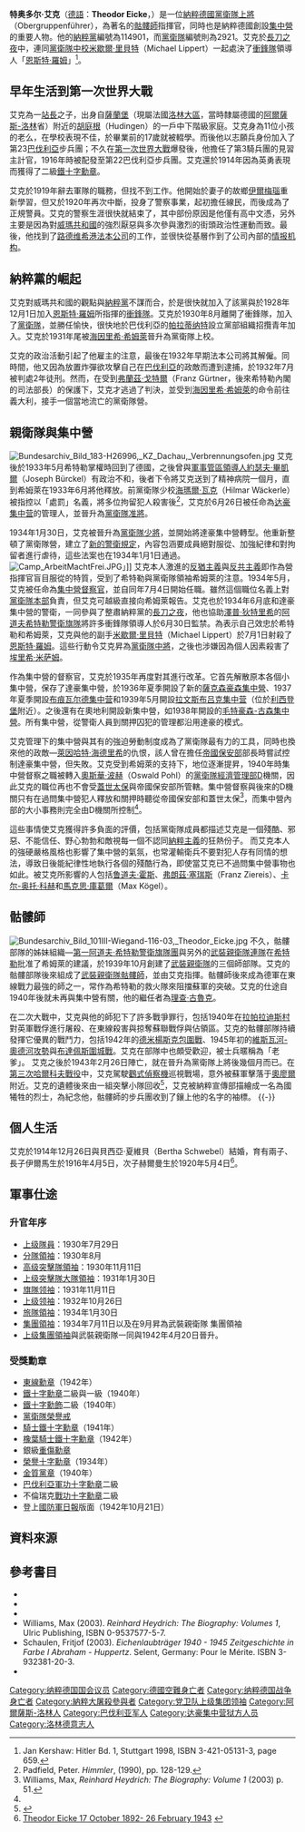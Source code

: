 {{noteTA
|G1=Military
|G2=Shipname
|G3=地名
|T=zh-hans:特奥多尔·艾克;zh-hant:西奧多·艾克;
|1=zh-hans:特奥多尔;zh-hant:西奧多;
}}
{{Infobox Military Person
|name=特奥多尔·艾克<br/>Theodor Eicke
|lived={{birth date|1892|10|17}}—{{death date and age|1943|2|26|1892|10|17}}
|image=[[File:Bundesarchiv_Bild_146-1974-160-13A,_Theodor_Eicke.jpg|250px]]
|caption=特奥多尔·艾克
|placeofbirth=[[德意志帝國|德國]][[阿爾薩斯-洛林|阿爾薩斯-洛林]][[漢邦特|漢邦特]]
|placeofdeath=[[蘇聯|蘇聯]][[烏克蘭蘇維埃社會主義共和國|烏克蘭]][[奧廖爾|奧廖爾]]（位於今[[烏克蘭|烏克蘭]]）
|nickname=老爹（Papa）
|allegiance={{flagicon|German Empire}} [[德意志帝國|德意志帝國]]（至1918年）<br>{{flagicon|Germany}} [[威瑪共和國|威瑪共和國]]（至1933年）<br>{{flagicon|Nazi Germany}} [[納粹德國|納粹德國]]
|branch=[[武裝親衛隊|武裝親衛隊]]
|serviceyears=1909年至1943年
|rank=[[Image:Flag_Schutzstaffel.svg|20px]] 武裝親衛隊上级集團領袖與武裝親衛隊上级集團領袖
|commands=[[Image:3rd_SS_Division_Logo.svg|20px]] [[親衛隊第3師|武裝親衛隊第3師骷髏師]]<br>[[骷髏總隊|骷髏總隊]]
|unit=
|battles=[[第一次世界大戰|第一次世界大戰]]<br>[[第二次世界大戰|第二次世界大戰]]
|awards=[[鐵十字勳章|橡葉騎士鐵十字勳章]]
|laterwork=}}

'''特奥多尔·艾克'''（[[德語|德語]]：'''Theodor Eicke'''，{{bd|1892年|10月17日|1943年|2月26日}}）是一位[[納粹德國|納粹德國]][[黨衛隊上將|黨衛隊上將]]（Obergruppenführer），為著名的[[第3骷髏裝甲師|骷髏師]]指揮官，同時也是納粹德國創設[[納粹集中營|集中營]]的重要人物。他的[[納粹黨|納粹黨]]編號為114901，而[[黨衛隊|黨衛隊]]編號則為2921。艾克於[[長刀之夜|長刀之夜]]中，連同[[黨衛隊中校|黨衛隊中校]][[米歇爾·里貝特|米歇爾·里貝特]]（Michael Lippert）一起處決了[[衝鋒隊|衝鋒隊]]領導人「[[恩斯特·羅姆|恩斯特·羅姆]]」<ref>Jan Kershaw: Hitler Bd. 1, Stuttgart 1998, ISBN 3-421-05131-3, page 659.</ref>。

==早年生活到第一次世界大戰==
艾克為一[[站長|站長]]之子，出身自[[薩蘭堡|薩蘭堡]]（現屬法國[[洛林大區|洛林大區]]，當時隸屬德國的[[阿爾薩斯-洛林|阿爾薩斯-洛林]]省）附近的[[胡庭根|胡庭根]]（Hudingen）的一戶中下階級家庭。艾克身為11位小孩的老么，在學校表現不佳，於畢業前的17歲就被輟學。而後他以志願兵身份加入了第23[[巴伐利亞|巴伐利亞]]步兵團；不久在[[第一次世界大戰|第一次世界大戰]]爆發後，他擔任了第3騎兵團的見習主計官，1916年時被配發至第22巴伐利亞步兵團。艾克還於1914年因為英勇表現而獲得了二級[[鐵十字勳章|鐵十字勳章]]。

艾克於1919年辭去軍隊的職務，但找不到工作。他開始於妻子的故鄉[[伊爾梅瑙|伊爾梅瑙]]重新學習，但又於1920年再次中斷，投身了警察事業，起初擔任線民，而後成為了正規警員。艾克的警察生涯很快就結束了，其中部份原因是他僅有高中文憑，另外主要是因為對[[威瑪共和國|威瑪共和國]]的強烈厭惡與多次參與激烈的街頭政治性運動而致。最後，他找到了[[路德维希港|路德维希港]][[法本公司|法本公司]]的工作，並很快從基層作到了公司內部的[[情报机构|情报机构]]。
==納粹黨的崛起==
艾克對威瑪共和國的觀點與[[納粹黨|納粹黨]]不謀而合，於是很快就加入了該黨與於1928年12月1日加入[[恩斯特·羅姆|恩斯特·羅姆]]所指揮的[[衝鋒隊|衝鋒隊]]。艾克於1930年8月離開了衝鋒隊，加入了[[黨衛隊|黨衛隊]]，並勝任愉快，很快地於巴伐利亞的[[帕拉蒂纳特|帕拉蒂纳特]]設立黨部組織招攬青年加入。艾克於1931年尾被[[海因里希·希姆萊|海因里希·希姆萊]]晉升為黨衛隊上校。

艾克的政治活動引起了他雇主的注意，最後在1932年早期法本公司將其解僱。同時間，他又因為放置炸彈欲攻擊自己在[[巴伐利亞|巴伐利亞]]的政敵而遭到逮捕，於1932年7月被判處2年徒刑。然而，在受到[[弗蘭茲·戈特爾|弗蘭茲·戈特爾]]（Franz Gürtner，後來希特勒內閣的司法部長）的保護下，艾克才逃過了判決，並受到[[海因里希·希姆萊|海因里希·希姆萊]]的命令前往義大利，接手一個當地流亡的黨衛隊營。

==親衛隊與集中營==
{{The Holocaust sidebar}}
[[File:Bundesarchiv_Bild_183-H26996,_KZ_Dachau,_Verbrennungsofen.jpg|thumb]]
艾克後於1933年5月希特勒掌權時回到了德國，之後曾與[[軍事管區領導人|軍事管區領導人]][[約瑟夫·畢凱爾|約瑟夫·畢凱爾]]（Joseph Bürckel）有政治不和，後者下令將艾克送到了精神病院一個月，直到希姆萊在1933年6月將他釋放。前黨衛隊少校[[海瑪爾·瓦克|海瑪爾·瓦克]]（Hilmar Wäckerle）被指控以「處罰」名義，將多位拘留犯人殺害後<ref>Padfield, Peter. ''Himmler'', (1990), pp. 128-129.</ref>，艾克於6月26日被任命為[[达豪集中营|达豪集中营]]的管理人，並晉升為[[黨衛隊准將|黨衛隊准將]]。

1934年1月30日，艾克被晉升為[[黨衛隊少將|黨衛隊少將]]，並開始將達豪集中營轉型。他重新整頓了黨衛隊營，建立了[[警衛職務法|新的警衛規定]]，內容包涵要成員絕對服從、加強紀律和對拘留者進行虐待，這些法案也在1934年1月1日通過。
[[Image:Camp_ArbeitMachtFrei.JPG|thumb]]」]]
艾克本人激進的[[反猶主義|反猶主義]]與[[反共主義|反共主義]]即作為營指揮官盲目服從的特質，受到了希特勒與黨衛隊領袖希姆萊的注意。1934年5月，艾克被任命為[[集中營督察官|集中營督察官]]，並自同年7月4日開始任職。雖然這個職位名義上對[[黨衛隊本部|黨衛隊本部]]負責，但艾克可越級直接向希姆萊報告。艾克也於1934年6月底和達豪集中營的警衛，一同參與了整肅納粹黨的[[長刀之夜|長刀之夜]]，他也協助[[澤普·狄特里希|澤普·狄特里希]]的[[阿道夫希特勒警衛旗隊|阿道夫希特勒警衛旗隊]]將許多衝鋒隊領導人於6月30日監禁。為表示自己效忠於希特勒和希姆萊，艾克與他的副手[[米歇爾·里貝特|米歇爾·里貝特]]（Michael Lippert）於7月1日射殺了[[恩斯特·羅姆|恩斯特·羅姆]]。這些行動令艾克昇為[[黨衛隊中將|黨衛隊中將]]，之後也涉嫌因為個人因素殺害了[[埃里希·米萨姆|埃里希·米萨姆]]。

作為集中營的督察官，艾克於1935年再度對其進行改革。它首先解散原本各個小集中營，保存了達豪集中營，於1936年夏季開設了新的[[薩克森豪森集中營|薩克森豪森集中營]]、1937年夏季開設[[布痕瓦尔德集中营|布痕瓦尔德集中营]]和1939年5月開設[[拉文斯布吕克集中营|拉文斯布吕克集中营]]（位於[[利西登堡|利西登堡]]附近）。之後還有在奧地利開設新集中營，如1938年開設的[[毛特豪森-古森集中營|毛特豪森-古森集中營]]。所有集中營，從警衛人員到關押囚犯的管理都沿用達豪的模式。

艾克管理下的集中營與其有的強迫勞動制度成為了黨衛隊最有力的工具，同時也換來他的政敵—[[萊因哈特·海德里希|萊因哈特·海德里希]]的仇恨，該人曾在擔任[[帝國保安部|帝國保安部]]部長時嘗試控制達豪集中營，但失敗。艾克受到希姆萊的支持下，地位逐漸提昇，1940年時集中營督察之職被轉入[[奧斯華·波赫|奧斯華·波赫]]（Oswald Pohl）的[[黨衛隊經濟管理部|黨衛隊經濟管理部]]D機關，因此艾克的職位再也不會受[[蓋世太保|蓋世太保]]與帝國保安部所管轄。集中營督察與後來的D機關只有在過問集中營犯人釋放和關押時聽從帝國保安部和蓋世太保<ref name="willmax">Williams, Max, ''Reinhard Heydrich: The Biography: Volume 1'' (2003) p. 51.</ref>，而集中營內部的大小事務則完全由D機關所控制<ref name="willmax" />。

這些事情使艾克獲得許多負面的評價，包括黨衛隊成員都描述艾克是一個殘酷、邪惡、不能信任、野心勃勃和敵視每一個不認同[[納粹主義|納粹主義]]的狂熱份子。
而艾克本人的強硬嚴格風格也影響了集中營的氣氛，也常灌輸衛兵不要對犯人存有同情的想法，導致日後能紀律性地執行各個的殘酷行為，即使當艾克已不過問集中營事物也如此。被艾克所影響的人包括[[鲁道夫·霍斯|鲁道夫·霍斯]]、[[弗朗茲·塞瑞斯|弗朗茲·塞瑞斯]]（Franz Ziereis）、[[卡尔-奥托·科赫|卡尔-奥托·科赫]]和[[馬克思·庫葛爾|馬克思·庫葛爾]]（Max Kögel）。

==骷髏師==
[[File:Bundesarchiv_Bild_101III-Wiegand-116-03,_Theodor_Eicke.jpg|thumb]]
不久，骷髏部隊的姊妹組織—[[第一阿道夫·希特勒警衛旗隊裝甲師|第一阿道夫·希特勒警衛旗隊團]]與另外的[[武裝親衛隊帝國師|武裝親衛隊連隊]]在[[阿道夫·希特勒|希特勒]]批准了希姆萊的建議，於1939年10月創建了[[武裝親衛隊|武裝親衛隊]]的三個師部隊。艾克的骷髏部隊後來組成了[[第3骷髏裝甲師|武裝親衛隊骷髏師]]，並由艾克指揮。骷髏師後來成為德軍在東線戰力最強的師之一，常作為希特勒的救火隊來阻擋蘇軍的突破。艾克的仕途自1940年後就未再與集中營有關，他的繼任者為[[理查德·格吕克斯|理查·古魯克]]。

在二次大戰中，艾克與他的師犯下了許多戰爭罪行，包括1940年在[[拉帕拉迪斯村|拉帕拉迪斯村]]對英軍戰俘進行屠殺、在東線殺害與掠奪蘇聯戰俘與佔領區。艾克的骷髏部隊持續發揮它優異的戰鬥力，包括1942年的[[德米楊斯克包圍戰|德米楊斯克包圍戰]]、1945年初的[[維斯瓦河-奧德河攻勢|維斯瓦河-奧德河攻勢]]與[[布達佩斯圍城戰|布達佩斯圍城戰]]。艾克在部隊中也頗受歡迎，被士兵暱稱為「老爹」。
艾克之後於1943年2月26日陣亡，就在晉升為黨衛隊上將後幾個月而已。在[[第三次哈爾科夫戰役|第三次哈爾科夫戰役]]中，艾克駕駛[[Fi-156|鸛式偵察機]]巡視戰場，意外被蘇軍擊落于[[奧廖爾|奧廖爾]]附近。艾克的遺體後來由一組突擊小隊回收<ref>{{cite book | author=Ullrich, Karl | title=Like a Cliff in the Ocean: A History of the 3rd SS-Panzer-Division Totenkopf | publisher= JJ Fedorowicz | year=2002 | isbn=0-921991-69-X}}</ref>，艾克被納粹宣傳部描繪成一名為國犧牲的烈士，為紀念他，骷髏師的步兵團收到了鑲上他的名字的袖標。
{{-}}

==個人生活==
艾克於1914年12月26日與貝西亞·夏維貝（Bertha Schwebel）結婚，育有兩子、長子伊爾馬生於1916年4月5日，次子赫爾曼生於1920年5月4日<ref>[http://www.germandaggers.info/Eicke.htm Theodor Eicke 17 October 1892- 26 February 1943] {{webarchive|url=https://web.archive.org/web/20110721202806/http://www.germandaggers.info/Eicke.htm |date=2011年7月21日 }}</ref>。

==軍事仕途==
===升官年序===
* [[上级隊員|上级隊員]]：1930年7月29日
* [[分隊領袖|分隊領袖]]：1930年8月
* [[高级突擊隊領袖|高级突擊隊領袖]]：1930年11月11日
* [[上级突擊隊大隊領袖|上级突擊隊大隊領袖]]：1931年1月30日
* [[旗隊领袖|旗隊领袖]]：1931年11月11日
* [[上级领袖|上级领袖]]：1932年10月26日
* [[旅隊領袖|旅隊領袖]]：1934年1月30日
* [[集團領袖|集團領袖]]：1934年7月11日以及在9月昇為武裝親衛隊 集團領袖
* [[上级集團領袖|上级集團領袖]]與武裝親衛隊一同與1942年4月20日晉升。
===受獎勳章===
* [[東線勳章|東線勳章]]（1942年）
* [[鐵十字勳章|鐵十字勳章]]二級與一級（1940年）
* [[鐵十字勳章|鐵十字勳飾]]二級（1940年）
* [[骷髏戒指|黨衛隊榮譽戒]]
* [[鐵十字勳章|騎士鐵十字勳章]]（1941年）
* [[鐵十字勳章|橡葉騎士鐵十字勳章]]（1942年）
* 銀級[[重傷勳章|重傷勳章]]
* [[榮譽十字勳章|榮譽十字勳章]]（1934年）
* [[金質黨章|金質黨章]]（1940年）
* [[軍功十字勳章_(巴伐利亞)|巴伐利亞軍功十字勳章]]二級
* 不倫瑞克[[戰功十字勳章_(不倫瑞克)|戰功十字勳章]]二級
* 登上[[國防軍日報|國防軍日報]]版面（1942年10月21日）

==資料來源==
{{reflist}}
==參考書目==
{{refbegin}}
*{{cite book|first=Mollo|last= Andrew|title=A Pictorial History of the SS, 1923-1945|isbn=0-8128-2174-2}}
*{{cite book|first=Mark C.|last= Yerger|title=Allgemeine-SS|isbn=0-7643-0145-4}}
*{{cite book|first=Robin|last=Lumsden|title=The Allgemeine-SS, Vol. 266|isbn=1-85532-358-3}}
* Williams, Max (2003). ''Reinhard Heydrich: The Biography: Volumes 1'', Ulric Publishing, ISBN 0-9537577-5-7.
* Schaulen, Fritjof (2003). ''Eichenlaubträger 1940 - 1945 Zeitgeschichte in Farbe I Abraham - Huppertz''. Selent, Germany: Pour le Mérite. ISBN 3-932381-20-3. {{de icon}}
*{{cite book|first=Charles W.|last=Sydnor, Jr.|title=Soldiers of Destruction|isbn=0-691-00853-1}}
{{refend}}

{{start box}}
{{s-mil}}
{{succession box|
before= 親衛隊旗隊领袖 [[海梅爾·瓦克勒|海梅爾·瓦克勒]]|
after= 親衛隊上级领袖 [[亞歷山大·雷納|亞歷山大·雷納]]|
title= [[達豪集中營|達豪集中營]]管理人|
years=1933年6月26日 - 1934年7月4日
}}
{{succession box|
before=無|
after= 親衛隊上级集團領袖 [[馬西亞斯·克林海斯坦普|馬西亞斯·克林海斯坦普]]|
title= [[第3骷髏裝甲師|第3骷髏裝甲師]] 師長|
years=1939年11月14日 - 1941年7月6日
}}
{{succession box|
before= 親衛隊上级集團領袖 [[格歐克·開普勒|格歐克·開普勒]]|
after= 親衛隊上级集團領袖 [[赫爾曼·普雷斯|赫爾曼·普雷斯]]|
title= [[第3骷髏裝甲師|第3骷髏裝甲師]] 師長|
years=1941年9月21日 - 1943年2月26日
}}
{{end box}}
{{Authority control}}
{{DEFAULTSORT:Eicke, Theodor}}
[[Category:纳粹德国国会议员|Category:纳粹德国国会议员]]
[[Category:德國空難身亡者|Category:德國空難身亡者]]
[[Category:纳粹德国战争身亡者|Category:纳粹德国战争身亡者]]
[[Category:納粹大屠殺參與者|Category:納粹大屠殺參與者]]
[[Category:党卫队上级集团领袖|Category:党卫队上级集团领袖]]
[[Category:阿爾薩斯-洛林人|Category:阿爾薩斯-洛林人]]
[[Category:巴伐利亚军人|Category:巴伐利亚军人]]
[[Category:达豪集中营狱方人员|Category:达豪集中营狱方人员]]
[[Category:洛林德意志人|Category:洛林德意志人]]